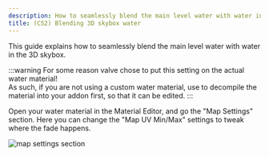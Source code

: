```yaml
---
description: How to seamlessly blend the main level water with water in the 3D skybox.
title: (CS2) Blending 3D skybox water
---
```


This guide explains how to seamlessly blend the main level water with water in the 3D skybox.

:::warning
For some reason valve chose to put this setting on the actual water material!\
As such, if you are not using a custom water material, use <Tool name="s2v" link="https://valveresourceformat.github.io/" /> to decompile the material into your addon first, so that it can be edited. 
:::

Open your water material in the Material Editor, and go the "Map Settings" section. Here you can change the "Map UV Min/Max" settings to tweak where the fade happens.

![map settings section](./mapSettingsSection.png "Map Settings")

